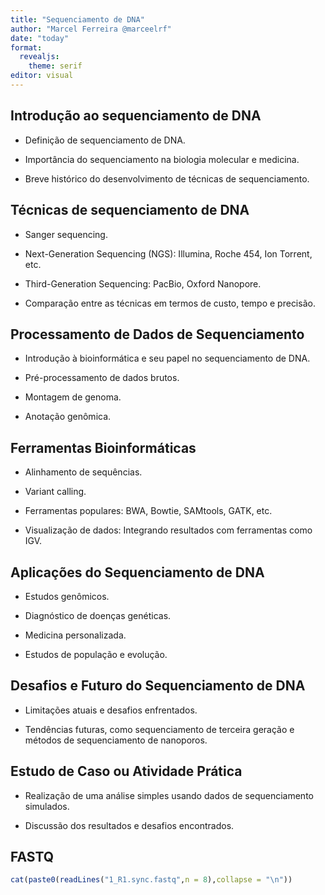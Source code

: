 ```yaml
---
title: "Sequenciamento de DNA"
author: "Marcel Ferreira @marceelrf"
date: "today"
format: 
  revealjs: 
    theme: serif
editor: visual
---
```


## Introdução ao sequenciamento de DNA

-   Definição de sequenciamento de DNA.

-   Importância do sequenciamento na biologia molecular e medicina.

-   Breve histórico do desenvolvimento de técnicas de sequenciamento.

## Técnicas de sequenciamento de DNA

-   Sanger sequencing.

-   Next-Generation Sequencing (NGS): Illumina, Roche 454, Ion Torrent, etc.

-   Third-Generation Sequencing: PacBio, Oxford Nanopore.

-   Comparação entre as técnicas em termos de custo, tempo e precisão.

## Processamento de Dados de Sequenciamento

-   Introdução à bioinformática e seu papel no sequenciamento de DNA.

-   Pré-processamento de dados brutos.

-   Montagem de genoma.

-   Anotação genômica.

## Ferramentas Bioinformáticas

-   Alinhamento de sequências.

-   Variant calling.

-   Ferramentas populares: BWA, Bowtie, SAMtools, GATK, etc.

-   Visualização de dados: Integrando resultados com ferramentas como IGV.

## Aplicações do Sequenciamento de DNA

-   Estudos genômicos.

-   Diagnóstico de doenças genéticas.

-   Medicina personalizada.

-   Estudos de população e evolução.

## Desafios e Futuro do Sequenciamento de DNA

-   Limitações atuais e desafios enfrentados.

-   Tendências futuras, como sequenciamento de terceira geração e métodos de sequenciamento de nanoporos.

## Estudo de Caso ou Atividade Prática

-   Realização de uma análise simples usando dados de sequenciamento simulados.

-   Discussão dos resultados e desafios encontrados.

## FASTQ

```r
cat(paste0(readLines("1_R1.sync.fastq",n = 8),collapse = "\n"))
```

